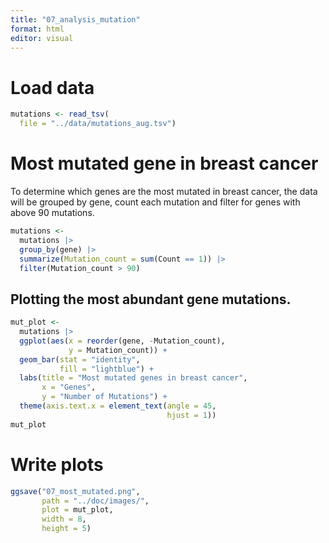 ```yaml
---
title: "07_analysis_mutation"
format: html
editor: visual
---
```


# Load data

```r
mutations <- read_tsv(
  file = "../data/mutations_aug.tsv")
```

# Most mutated gene in breast cancer

To determine which genes are the most mutated in breast cancer, the data will be grouped by gene, count each mutation and filter for genes with above 90 mutations.

```r
mutations <-
  mutations |>
  group_by(gene) |>
  summarize(Mutation_count = sum(Count == 1)) |> 
  filter(Mutation_count > 90)
```

## Plotting the most abundant gene mutations.

```r
mut_plot <-
  mutations |> 
  ggplot(aes(x = reorder(gene, -Mutation_count),
             y = Mutation_count)) +
  geom_bar(stat = "identity",
           fill = "lightblue") +
  labs(title = "Most mutated genes in breast cancer",
       x = "Genes",
       y = "Number of Mutations") +
  theme(axis.text.x = element_text(angle = 45,
                                   hjust = 1))
mut_plot
```

# Write plots

```r
ggsave("07_most_mutated.png", 
       path = "../doc/images/",
       plot = mut_plot,
       width = 8,
       height = 5)
```

